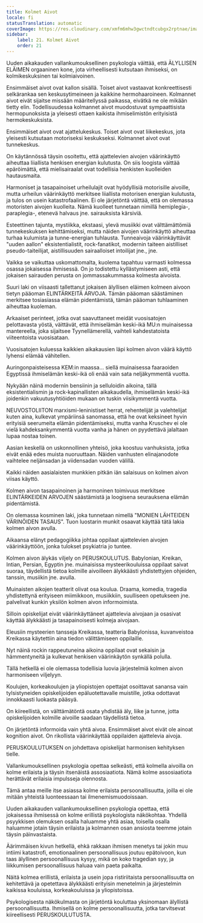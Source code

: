 ```yaml
---
title: Kolmet Aivot
locale: fi
statusTranslation: automatic
coverImage: https://res.cloudinary.com/xmfm6mhw3gwctndtcubgx2rptnae/image/upload/v1740337243/small_cover_educacion_fundamental_a051170f1c.webp
sidebar:
    label: 21. Kolmet Aivot
    order: 21
---
```

Uuden aikakauden vallankumouksellinen psykologia väittää, että ÄLYLLISEN ELÄIMEN orgaaninen kone, jota virheellisesti kutsutaan ihmiseksi, on kolmikeskuksinen tai kolmiaivoinen.

Ensimmäiset aivot ovat kallon sisällä. Toiset aivot vastaavat konkreettisesti selkärankaa sen keskusytimeineen ja kaikkine hermohaaroineen. Kolmannet aivot eivät sijaitse missään määritellyssä paikassa, eivätkä ne ole mikään tietty elin. Todellisuudessa kolmannet aivot muodostuvat sympaattisista hermopunoksista ja yleisesti ottaen kaikista ihmiselimistön erityisistä hermokeskuksista.

Ensimmäiset aivot ovat ajattelukeskus. Toiset aivot ovat liikekeskus, jota yleisesti kutsutaan motoriseksi keskukseksi. Kolmannet aivot ovat tunnekeskus.

On käytännössä täysin osoitettu, että ajattelevien aivojen väärinkäyttö aiheuttaa liiallista henkisen energian kulutusta. On siis loogista väittää epäröimättä, että mielisairaalat ovat todellisia henkisten kuolleiden hautausmaita.

Harmoniset ja tasapainoiset urheilulajit ovat hyödyllisiä motorisille aivoille, mutta urheilun väärinkäyttö merkitsee liiallista motorisen energian kulutusta, ja tulos on usein katastrofaalinen. Ei ole järjetöntä väittää, että on olemassa motoristen aivojen kuolleita. Nämä kuolleet tunnetaan nimillä hemiplegia-, paraplegia-, etenevä halvaus jne. sairauksista kärsiviä.

Esteettinen tajunta, mystiikka, ekstaasi, ylevä musiikki ovat välttämättömiä tunnekeskuksen kehittämiseksi, mutta näiden aivojen väärinkäyttö aiheuttaa turhaa kulumista ja tunne-energian tuhlausta. Tunneaivoja väärinkäyttävät "uuden aallon" eksistentialistit, rock-fanatikot, modernin taiteen aistilliset pseudo-taiteilijat, aistillisuuden sairaalloiset intoilijat jne., jne.

Vaikka se vaikuttaa uskomattomalta, kuolema tapahtuu varmasti kolmessa osassa jokaisessa ihmisessä. On jo todistettu kyllästymiseen asti, että jokaisen sairauden perusta on jommassakummassa kolmesta aivoista.

Suuri laki on viisaasti tallettanut jokaisen älyllisen eläimen kolmeen aivoon tietyn pääoman ELINTÄRKEITÄ ARVOJA. Tämän pääoman säästäminen merkitsee tosiasiassa elämän pidentämistä, tämän pääoman tuhlaaminen aiheuttaa kuoleman.

Arkaaiset perinteet, jotka ovat saavuttaneet meidät vuosisatojen pelottavasta yöstä, väittävät, että ihmiselämän keski-ikä MU:n muinaisessa mantereella, joka sijaitsee Tyynellämerellä, vaihteli kahdestatoista viiteentoista vuosisataan.

Vuosisatojen kuluessa kaikkien aikakausien läpi kolmen aivon väärä käyttö lyhensi elämää vähitellen.

Auringonpaisteisessa KEM:in maassa... siellä muinaisessa faaraoiden Egyptissä ihmiselämän keski-ikä oli enää vain sata neljäkymmentä vuotta.

Nykyään näinä modernin bensiinin ja selluloidin aikoina, tällä eksistentialismin ja rock-kapinallisten aikakaudella, ihmiselämän keski-ikä joidenkin vakuutusyhtiöiden mukaan on tuskin viisikymmentä vuotta.

NEUVOSTOLIITON marxismi-leninistiset herrat, rehentelijät ja valehtelijat kuten aina, kulkevat ympäriinsä sanomassa, että he ovat keksineet hyvin erityisiä seerumeita elämän pidentämiseksi, mutta vanha Kruschev ei ole vielä kahdeksankymmentä vuotta vanha ja hänen on pyydettävä jalaltaan lupaa nostaa toinen.

Aasian keskellä on uskonnollinen yhteisö, joka koostuu vanhuksista, jotka eivät enää edes muista nuoruuttaan. Näiden vanhusten elinajanodote vaihtelee neljänsadan ja viidensadan vuoden välillä.

Kaikki näiden aasialaisten munkkien pitkän iän salaisuus on kolmen aivon viisas käyttö.

Kolmen aivon tasapainoinen ja harmoninen toimivuus merkitsee ELINTÄRKEIDEN ARVOJEN säästämistä ja loogisena seurauksena elämän pidentämistä.

On olemassa kosminen laki, joka tunnetaan nimellä "MONIEN LÄHTEIDEN VÄRINÖIDEN TASAUS". Tuon luostarin munkit osaavat käyttää tätä lakia kolmen aivon avulla.

Aikaansa elänyt pedagogiikka johtaa oppilaat ajattelevien aivojen väärinkäyttöön, jonka tulokset psykiatria jo tuntee.

Kolmen aivon älykäs viljely on PERUSKOULUTUS. Babylonian, Kreikan, Intian, Persian, Egyptin jne. muinaisissa mysteerikouluissa oppilaat saivat suoraa, täydellistä tietoa kolmille aivoilleen älykkäästi yhdistettyjen ohjeiden, tanssin, musiikin jne. avulla.

Muinaisten aikojen teatterit olivat osa koulua. Draama, komedia, tragedia yhdistettynä erityiseen miimikkoon, musiikkiin, suulliseen opetukseen jne. palvelivat kunkin yksilön kolmen aivon informoimista.

Silloin opiskelijat eivät väärinkäyttäneet ajattelevia aivojaan ja osasivat käyttää älykkäästi ja tasapainoisesti kolmeja aivojaan.

Eleusiin mysteerien tansseja Kreikassa, teatteria Babylonissa, kuvanveistoa Kreikassa käytettiin aina tiedon välittämiseen oppilaille.

Nyt näinä rockin rappeutuneina aikoina oppilaat ovat sekaisin ja hämmentyneitä ja kulkevat henkisen väärinkäytön synkällä polulla.

Tällä hetkellä ei ole olemassa todellisia luovia järjestelmiä kolmen aivon harmoniseen viljelyyn.

Koulujen, korkeakoulujen ja yliopistojen opettajat osoittavat sanansa vain tylsistyneiden opiskelijoiden epäluotettavalle muistille, jotka odottavat innokkaasti luokasta pääsyä.

On kiireellistä, on välttämätöntä osata yhdistää äly, liike ja tunne, jotta opiskelijoiden kolmille aivoille saadaan täydellistä tietoa.

On järjetöntä informoida vain yhtä aivoa. Ensimmäiset aivot eivät ole ainoat kognition aivot. On rikollista väärinkäyttää oppilaiden ajattelevia aivoja.

PERUSKOULUTUKSEN on johdettava opiskelijat harmonisen kehityksen tielle.

Vallankumouksellinen psykologia opettaa selkeästi, että kolmella aivoilla on kolme erilaista ja täysin itsenäistä assosiaatiota. Nämä kolme assosiaatiota herättävät erilaisia impulsseja olennosta.

Tämä antaa meille itse asiassa kolme erilaista persoonallisuutta, joilla ei ole mitään yhteistä luonteessaan tai ilmenemismuodoissaan.

Uuden aikakauden vallankumouksellinen psykologia opettaa, että jokaisessa ihmisessä on kolme erillistä psykologista näkökohtaa. Yhdellä psyykkisen olemuksen osalla haluamme yhtä asiaa, toisella osalla haluamme jotain täysin erilaista ja kolmannen osan ansiosta teemme jotain täysin päinvastaista.

Äärimmäisen kivun hetkellä, ehkä rakkaan ihmisen menetys tai jokin muu intiimi katastrofi, emotionaalinen persoonallisuus joutuu epätoivoon, kun taas älyllinen persoonallisuus kysyy, mikä on koko tragedian syy, ja liikkumisen persoonallisuus haluaa vain paeta paikalta.

Näitä kolmea erillistä, erilaista ja usein jopa ristiriitaista persoonallisuutta on kehitettävä ja opetettava älykkäästi erityisin menetelmin ja järjestelmin kaikissa kouluissa, korkeakouluissa ja yliopistoissa.

Psykologisesta näkökulmasta on järjetöntä kouluttaa yksinomaan älyllistä persoonallisuutta. Ihmisellä on kolme persoonallisuutta, jotka tarvitsevat kiireellisesti PERUSKOULUTUSTA.

